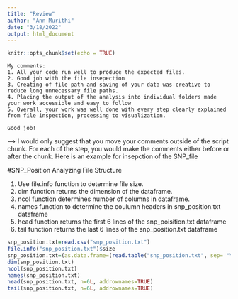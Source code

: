 ```yaml
---
title: "Review"
author: "Ann Murithi"
date: "3/18/2022"
output: html_document
---
```


```r
knitr::opts_chunk$set(echo = TRUE)
```


```
My comments: 
1. All your code run well to produce the expected files. 
2. Good job with the file insepection
3. Creating of file path and saving of your data was creative to reduce long unnecessary file paths. 
4. Placing the output of the analysis into individual folders made your work accessible and easy to follow
5. Overall, your work was well done with every step clearly explained from file inspection, processing to visualization.
 
Good job!
```
--> I would only suggest that you move your comments outside of the script chunk. For each of the step, you would make the comments either before or after the chunk. 
Here is an example for insepction of the SNP_file

#SNP_Position Analyzing File Structure

  1. Use file.info function to determine file size.
  2. dim function returns the dimension of the dataframe. 
  3. ncol function determines number of columns in dataframe. 
  4. names function to determine the coulumn headers in snp_position.txt dataframe
  5. head function returns the first 6 lines of the snp_poisition.txt dataframe
  6. tail function returns the last 6 lines of the snp_position.txt dataframe

```r
snp_position.txt=read.csv("snp_position.txt")
file.info("snp_position.txt")$size 
snp_position.txt=(as.data.frame=(read.table("snp_position.txt", sep= "\t", header= TRUE)))
dim(snp_position.txt) 
ncol(snp_position.txt) 
names(snp_position.txt)
head(snp_position.txt, n=6L, addrownames=TRUE) 
tail(snp_position.txt, n=6L, addrownames=TRUE) 
```